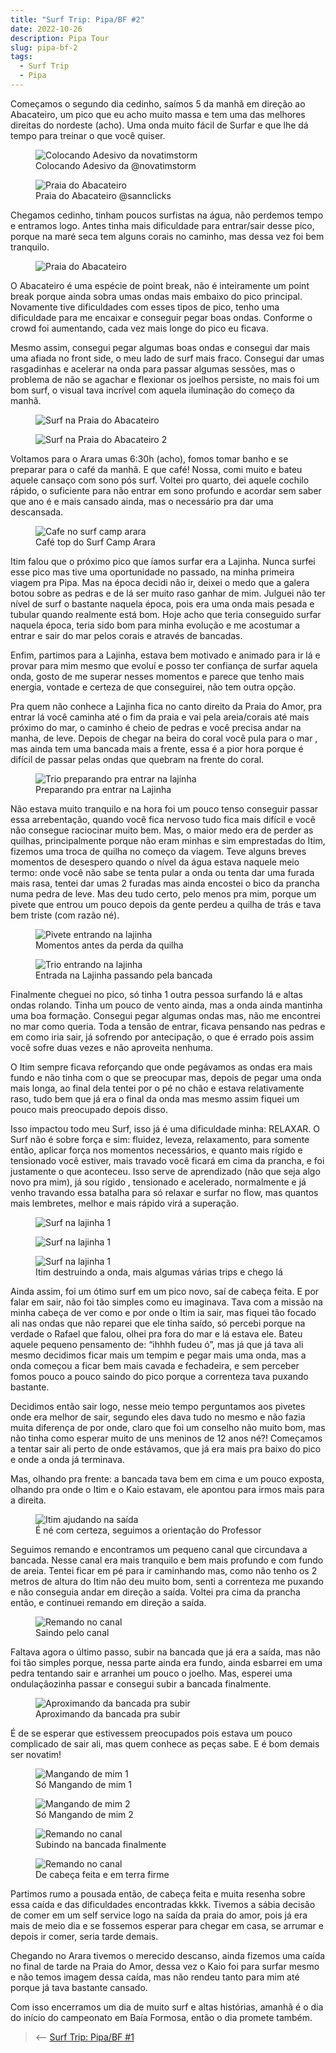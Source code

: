 ```yaml
---
title: "Surf Trip: Pipa/BF #2"
date: 2022-10-26
description: Pipa Tour
slug: pipa-bf-2
tags:
  - Surf Trip
  - Pipa
---
```


Começamos o segundo dia cedinho, saímos 5 da manhã em direção ao Abacateiro, um pico que eu acho muito massa e tem uma das melhores direitas do nordeste (acho). Uma onda muito fácil de Surfar e que lhe dá tempo para treinar o que você quiser.

<figure>
    <img src="./adesivo.jpg"
         alt="Colocando Adesivo da novatimstorm">
    <figcaption>Colocando Adesivo da <OutboundLink href="https://www.instagram.com/novatimstorm/" target="_blank">@novatimstorm</OutboundLink></figcaption>
</figure>

<figure>
    <img src="./abacate.jpg"
         alt="Praia do Abacateiro">
    <figcaption>Praia do Abacateiro <OutboundLink href="https://www.instagram.com/sannclicks/" target="_blank">@sannclicks</figcaption>
</figure>

Chegamos cedinho, tinham poucos surfistas na água, não perdemos tempo e entramos logo. Antes tinha mais dificuldade para entrar/sair desse pico, porque na maré seca tem alguns corais no caminho, mas dessa vez foi bem tranquilo.

<figure>
    <img src="./espelho.jpg"
         alt="Praia do Abacateiro">
</figure>

O Abacateiro é uma espécie de point break, não é inteiramente um point break porque ainda sobra umas ondas mais embaixo do pico principal. Novamente tive dificuldades com esses tipos de pico, tenho uma dificuldade para me encaixar e conseguir pegar boas ondas. Conforme o crowd foi aumentando, cada vez mais longe do pico eu ficava.

Mesmo assim, consegui pegar algumas boas ondas e consegui dar mais uma afiada no front side, o meu lado de surf mais fraco. Consegui dar umas rasgadinhas e acelerar na onda para passar algumas sessões, mas o problema de não se agachar e flexionar os joelhos persiste, no mais foi um bom surf, o visual tava incrível com aquela iluminação do começo da manhã.

<figure>
    <img src="./abacate1.jpg"
         alt="Surf na Praia do Abacateiro">
</figure>

<figure>
    <img src="./abacate2.jpg"
         alt="Surf na Praia do Abacateiro 2">
</figure>

Voltamos para o Arara umas 6:30h (acho), fomos tomar banho e se preparar para o café da manhã. E que café! Nossa, comi muito e bateu aquele cansaço com sono pós surf. Voltei pro quarto, dei aquele cochilo rápido, o suficiente para não entrar em sono profundo e acordar sem saber que ano é e mais cansado ainda, mas o necessário pra dar uma descansada.

<figure>
    <img src="./cafe.jpg"
         alt="Cafe no surf camp arara">
    <figcaption>Café top do Surf Camp Arara</figcaption>
</figure>

Itim falou que o próximo pico que íamos surfar era a Lajinha. Nunca surfei esse pico mas tive uma oportunidade no passado, na minha primeira viagem pra Pipa. Mas na época decidi não ir, deixei o medo que a galera botou sobre as pedras e de lá ser muito raso ganhar de mim. Julguei não ter nível de surf o bastante naquela época, pois era uma onda mais pesada e tubular quando realmente está bom. Hoje acho que teria conseguido surfar naquela época, teria sido bom para minha evolução e me acostumar a entrar e sair do mar pelos corais e através de bancadas.

Enfim, partimos para a Lajinha, estava bem motivado e animado para ir lá e provar para mim mesmo que evoluí e posso ter confiança de surfar aquela onda, gosto de me superar nesses momentos e parece que tenho mais energia, vontade e certeza de que conseguirei, não tem outra opção.

Pra quem não conhece a Lajinha fica no canto direito da Praia do Amor, pra entrar lá você caminha até o fim da praia e vai pela areia/corais até mais próximo do mar, o caminho é cheio de pedras e você precisa andar na manha, de leve. Depois de chegar na beira do coral você pula para o mar , mas ainda tem uma bancada mais a frente, essa é a pior hora porque é difícil de passar pelas ondas que quebram na frente do coral.

<figure>
    <img src="./trio.jpg"
         alt="Trio preparando pra entrar na lajinha">
    <figcaption>Preparando pra entrar na Lajinha</figcaption>
</figure>

Não estava muito tranquilo e na hora foi um pouco tenso conseguir passar essa arrebentação, quando você fica nervoso tudo fica mais difícil e você não consegue raciocinar muito bem. Mas, o maior medo era de perder as quilhas, principalmente porque não eram minhas e sim emprestadas do Itim, fizemos uma troca de quilha no começo da viagem. Teve alguns breves momentos de desespero quando o nível da água estava naquele meio termo: onde você não sabe se tenta pular a onda ou tenta dar uma furada mais rasa, tentei dar umas 2 furadas mas ainda encostei o bico da prancha numa pedra de leve. Mas deu tudo certo, pelo menos pra mim, porque um pivete que entrou um pouco depois da gente perdeu a quilha de trás e tava bem triste (com razão né).

<figure>
    <img src="./pivete.jpg"
         alt="Pivete entrando na lajinha">
    <figcaption>Momentos antes da perda da quilha</figcaption>
</figure>

<figure>
    <img src="./entrando.jpg"
         alt="Trio entrando na lajinha">
    <figcaption>Entrada na Lajinha passando pela bancada</figcaption>
</figure>

Finalmente cheguei no pico, só tinha 1 outra pessoa surfando lá e altas ondas rolando. Tinha um pouco de vento ainda, mas a onda ainda mantinha uma boa formação. Consegui pegar algumas ondas mas, não me encontrei no mar como queria. Toda a tensão de entrar, ficava pensando nas pedras e em como iria sair, já sofrendo por antecipação, o que é errado pois assim você sofre duas vezes e não aproveita nenhuma.

O Itim sempre ficava reforçando que onde pegávamos as ondas era mais fundo e não tinha com o que se preocupar mas, depois de pegar uma onda mais longa, ao final dela tentei por o pé no chão e estava relativamente raso, tudo bem que já era o final da onda mas mesmo assim fiquei um pouco mais preocupado depois disso.

Isso impactou todo meu Surf, isso já é uma dificuldade minha: RELAXAR. O Surf não é sobre força e sim: fluidez, leveza, relaxamento, para somente então, aplicar força nos momentos necessários, e quanto mais rígido e tensionado você estiver, mais travado você ficará em cima da prancha, e foi justamente o que aconteceu. Isso serve de aprendizado (não que seja algo novo pra mim), já sou rígido , tensionado e acelerado, normalmente e já venho travando essa batalha para só relaxar e surfar no flow, mas quantos mais lembretes, melhor e mais rápido virá a superação.

<figure>
    <img src="./lajinha1.jpg"
         alt="Surf na lajinha 1">
</figure>

<figure>
    <img src="./lajinha2.jpg"
         alt="Surf na lajinha 1">
</figure>

<figure>
    <img src="./lapada.jpg"
         alt="Surf na lajinha 1">
    <figcaption>Itim destruindo a onda, mais algumas várias trips e chego lá</figcaption>
</figure>

Ainda assim, foi um ótimo surf em um pico novo, saí de cabeça feita. E por falar em sair, não foi tão simples como eu imaginava. Tava com a missão na minha cabeça de ver como e por onde o Itim ia sair, mas fiquei tão focado ali nas ondas que não reparei que ele tinha saído, só percebi porque na verdade o Rafael que falou, olhei pra fora do mar e lá estava ele. Bateu aquele pequeno pensamento de: “ihhhh fudeu ó”, mas já que já tava ali mesmo decidimos ficar mais um tempim e pegar mais uma onda, mas a onda começou a ficar bem mais cavada e fechadeira, e sem perceber fomos pouco a pouco saindo do pico porque a correnteza tava puxando bastante.

Decidimos então sair logo, nesse meio tempo perguntamos aos pivetes onde era melhor de sair, segundo eles dava tudo no mesmo e não fazia muita diferença de por onde, claro que foi um conselho não muito bom, mas não tinha como esperar muito de uns meninos de 12 anos né?! Começamos a tentar sair ali perto de onde estávamos, que já era mais pra baixo do pico e onde a onda já terminava.

Mas, olhando pra frente: a bancada tava bem em cima e um pouco exposta, olhando pra onde o Itim e o Kaio estavam, ele apontou para irmos mais para a direita.

<figure>
    <img src="./professor.jpg"
         alt="Itim ajudando na saída">
    <figcaption>É né com certeza, seguimos a orientação do Professor</figcaption>
</figure>

Seguimos remando e encontramos um pequeno canal que circundava a bancada. Nesse canal era mais tranquilo e bem mais profundo e com fundo de areia. Tentei ficar em pé para ir caminhando mas, como não tenho os 2 metros de altura do Itim não deu muito bom,  senti a correnteza me puxando e não conseguia andar em direção a saída. Voltei pra cima da prancha então, e continuei remando em direção a saída.

<figure>
    <img src="./saindo1.jpg"
         alt="Remando no canal">
    <figcaption>Saindo pelo canal</figcaption>
</figure>

Faltava agora o último passo, subir na bancada que já era a saída, mas não foi tão simples porque, nessa parte ainda era fundo, ainda esbarrei em uma pedra tentando sair e arranhei um pouco o joelho. Mas, esperei uma ondulaçãozinha passar e consegui subir a bancada finalmente.

<figure>
    <img src="./saindo2.jpg"
         alt="Aproximando da bancada pra subir">
    <figcaption>Aproximando da bancada pra subir</figcaption>
</figure>

É de se esperar que estivessem preocupados pois estava um pouco complicado de sair ali, mas quem conhece as peças sabe. E é bom demais ser novatim!


<figure>
    <img src="./mangando1.jpg"
         alt="Mangando de mim 1">
    <figcaption>Só Mangando de mim 1</figcaption>
</figure>

<figure>
    <img src="./mangando2.jpg"
         alt="Mangando de mim 2">
    <figcaption>Só Mangando de mim 2</figcaption>
</figure>

<figure>
    <img src="./saindo3.jpg"
         alt="Remando no canal">
    <figcaption>Subindo na bancada finalmente</figcaption>
</figure>

<figure>
    <img src="./salvo.jpg"
         alt="Remando no canal">
    <figcaption>De cabeça feita e em terra firme</figcaption>
</figure>

Partimos rumo a pousada então, de cabeça feita e muita resenha sobre essa caída e das dificuldades encontradas kkkk. Tivemos a sábia decisão de comer em um self service logo na saída da praia do amor, pois já era mais de meio dia e se fossemos esperar para chegar em casa, se arrumar e depois ir comer, seria tarde demais.

Chegando no Arara tivemos o merecido descanso, ainda fizemos uma caída no final de tarde na Praia do Amor, dessa vez o Kaio foi para surfar mesmo e não temos imagem dessa caída, mas não rendeu tanto para mim até porque já tava bastante cansado.

Com isso encerramos um dia de muito surf e altas histórias, amanhã é o dia do início do campeonato em Baía Formosa, então o dia promete também.


> ⟵ <a href="https://meusurf.blog/pipa-bf-1">Surf Trip: Pipa/BF #1</a>